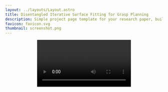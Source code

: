 ```yaml
---
layout: ../layouts/Layout.astro
title: Disentangled Iterative Surface Fitting for Grasp Planning
description: Simple project page template for your research paper, built with Astro and Tailwind CSS
favicon: favicon.svg
thumbnail: screenshot.png
---
```








<Header
  title={frontmatter.title}
  authors={[
    {
      name: "Tomoya Yamanokuchi",
      url: "https://tomoya-yamanokuchi.github.io/",
      institution: "NAIST",
    },
    {
      name: "Alberto Bacchin",
      institution: "University of Padua",
    },
    {
      name: "Emilio Olivastri",
      institution: "University of Padua",
    },
    {
      name: "Takamitsu Matsubara",
      url: "https://sites.google.com/view/naist-robot-learning-en/home",
      institution: "NAIST",
    },
    {
      name: "Emanuele Menegatti",
      url: "https://www.dei.unipd.it/~emg/",
      institution: "University of Padua",
    },
  ]}
  conference = "***to be submitted***"
  notes={[
    {/* {
      symbol: "*",
      text: "author note one",
    },
    {
      symbol: "†",
      text: "author note two",
    }, */}
  ]}
  links={[
    {
      name: "Paper",
      url: "",
      icon: "fa-solid:file-pdf",
    },
    {
      name: "Code",
      url: "https://github.com/RomanHauksson/academic-project-astro-template",
      icon: "mdi:github",
    },
    {
      name: "arXiv",
      url: "",
      icon: "academicons:arxiv",
    },
  ]}
  />

<Video source={cache_video} />

<HighlightedSection>

## Abstract

This is a live demo for a template you can use to create a simple project page for your research paper. See the code for the template and instructions on how to use it yourself [here](https://github.com/RomanHauksson/academic-project-astro-template). It's made with the [Astro web framework](https://astro.build/) and styled with [Tailwind CSS](https://tailwindcss.com/). You write the content in [MDX](https://mdxjs.com/), which enables markdown formatting like **bold**, _italics_, and ~strikethrough~, as well as custom components like <SmallCaps>small caps.</SmallCaps>

--------- to be fixed !!! -------
--------- to be fixed !!! -------

</HighlightedSection>

## Proposed framwork

The below figure shows our proposed DISF framework.
Instead of simultaneously optimizing all surface fitting errors, our DISF disentangles them based on the gripper transformation parameters and updates each parameter for individual metrics.
This disentanglement prevents the optimization process from being dominated by certain surface fitting errors, which could otherwise lead to convergence to infeasible local optima.


<Figure caption="Overview of the proposed DISF framework.">
  <Image source={disf} altText="Overview of the proposed DISF framework." class="max-h-[50rem]" />
</Figure>




## Contact Surface Optimization

The grasp planning problem with antipodal grippers can be modeled as a contact surface optimization problem
which maximizes the grasp quality <LaTeX inline formula="Q" /> by optimizing the rotation and translation parameter <LaTeX inline formula="(\mathbf{R}, \mathbf{t})" />
as well as the fingertip displacement <LaTeX inline formula="\delta d" /> from the original gripper width,
given a specific set of contact surfaces between the fingertip <LaTeX inline formula="\mathcal{S}^f" />
and object <LaTeX inline formula="\mathcal{S}^o" />.
This optimization can be demonstrated as below figure.

<Figure
    caption="An image demonstrating how grasp planning can be reformulated as a contact surface optimization problem."
  >
    <Image source={contact_surface_opt}
      altText="An image demonstrating how grasp planning can be reformulated as a contact surface optimization problem."
      class="max-w-2xl w-full"
    />
</Figure>

{/* <TwoColumns>
  <Figure slot="left" caption="Take a look at this YouTube video.">
    <YouTubeVideo videoId="wjZofJX0v4M" />
  </Figure>
  <Figure slot="right" caption="Now look at this Gaussian Splat, rendered with a React component.">
    <Splat client:idle />
  </Figure>
</TwoColumns> */}


## Simulation Experiment

### Grasp Performance Comparison

This table presents the success and failure rates of grasp executions in the simulation experiments.
In the columns for each method, a ✅ indicates success, while a horizontal bar (-) indicates failure.
The "Correspondence" column shows the total number of correspondence pairs used for surface fitting optimization.
The bottom row reports the overall grasp success rate for each method across all objects.

| Object                        | DISF (ours) | ISF | Correspondence |
|-------------------------------|:-----------:|:---:|:-------------:|
| `006_mustard_bottle`          | ✅          | -   | 8             |
| `011_banana`                  | ✅          | -   | 3             |
| `029_plate`                   | -          | -   | 5             |
| `033_spatula`                 | -          | -   | 6             |
| `035_power_drill`             | ✅          | -   | 7             |
| `037_scissors`                | ✅          | -   | 6             |
| `042_adjustable_wrench`       | ✅          | -   | 3             |
| `048_hammer`                  | ✅          | -   | 6             |
| `058_golf_ball`               | ✅          | -   | 7             |
| `065-j_cups`                  | ✅          | -   | 3             |
| **Success Rate**              | **8/10**    | **0/10** | - |



### Planned Grasp Execution (<span className="text-blue-500">Success Cases</span>)

<div className="grid grid-cols-2 gap-4">
  <figure>
    <Video source={mustard_bottle} className="w-full h-auto" />
    <figcaption className="text-center text-sm mt-2">Mustard Bottle</figcaption>
  </figure>
  <figure>
    <Video source={banana} className="w-full h-auto" />
    <figcaption className="text-center text-sm mt-2">Banana</figcaption>
  </figure>
  <figure>
    <Video source={power_drill} className="w-full h-auto" />
    <figcaption className="text-center text-sm mt-2">Power Drill</figcaption>
  </figure>
  <figure>
    <Video source={scissors} className="w-full h-auto" />
    <figcaption className="text-center text-sm mt-2">Scissors</figcaption>
  </figure>
  <figure>
    <Video source={adjustable_wrench} className="w-full h-auto" />
    <figcaption className="text-center text-sm mt-2">Adjustable Wrench</figcaption>
  </figure>
  <figure>
    <Video source={hammer} className="w-full h-auto" />
    <figcaption className="text-center text-sm mt-2">Hammer</figcaption>
  </figure>
  <figure>
    <Video source={golf_ball} className="w-full h-auto" />
    <figcaption className="text-center text-sm mt-2">Golf Ball</figcaption>
  </figure>
  <figure>
    <Video source={j_cups} className="w-full h-auto" />
    <figcaption className="text-center text-sm mt-2">J Cups</figcaption>
  </figure>
</div>


### Planned Grasp Execution (<span className="text-red-500">Failure Cases</span>)


<div className="grid grid-cols-2 gap-4">
  <figure>
    <Video source={plate} className="w-full h-auto" />
    <figcaption className="text-center text-sm mt-2">Plate</figcaption>
  </figure>
  <figure>
    <Video source={spatula} className="w-full h-auto" />
    <figcaption className="text-center text-sm mt-2">Spatula</figcaption>
  </figure>
</div>



## Supplementary Information in the Simulation Experiment 

### Environment
  We use the [MuJoCo] as the simulator and Franka Emika Panda environment
  from [MuJoCo Menagerie] for the grasp experiments.

### Preprocessing of Point Cloud Data            
  The point cloud data from publicly available datasets are often very large, 
  making it challenging to directly use all the points for planning computations. 
  Therefore, as an initial step, the loaded point cloud data were voxelized 
  and downsampled. 
  Specifically, downsampling was performed using [Open3D] with a voxel size of 
  0.01 [m].
  Next, normal vectors for the point cloud data were estimated using Open3D. 
  Additionally, the estimated normal vectors were adjusted to ensure 
  they pointed outward relative to the object's centroid.
  Subsequently, potential contact regions on the object surface were extracted 
  using the hand plane. 
  A correspondence matching algorithm was then applied to the 
  potential contact regions to extract contact points for grasp planning. 



### Pre-Convex Shape Approximation of Objects: 
  When directly loading object model files into the physics simulator 
  for grasping experiments, the object shapes are automatically approximated 
  as convex hulls within the simulator for collision detection purposes.
  However, this convex hull approximation is often too coarse, resulting in 
  significant deviations from the original 3D object shape and causing issues 
  with executing grasping experiments accurately.
  To address this, a pre-processing step using 
  [CoACD] (Collision-Aware Convex Decomposition) was applied to ensure 
  that the original object shape is preserved even after 
  automatic convex approximations are applied within the simulator 
  (in our case, Mujoco 3.2.4). 
  The resolution parameter for the CoACD approximation was set to 50.



## BibTeX citation


```bibtex
@inproceedings{disf_IAS19_2025,
  author       = {Tomoya Yamanokuchi, Alberto Bacchin, Emilio Olivastri, Takamitsu Matsubara, Emanuele Menegatti},
  title        = {Disentangled Iterative Surface Fitting for Grasp Planning},
  booktitle    = {***to be submitted***},
}
```
